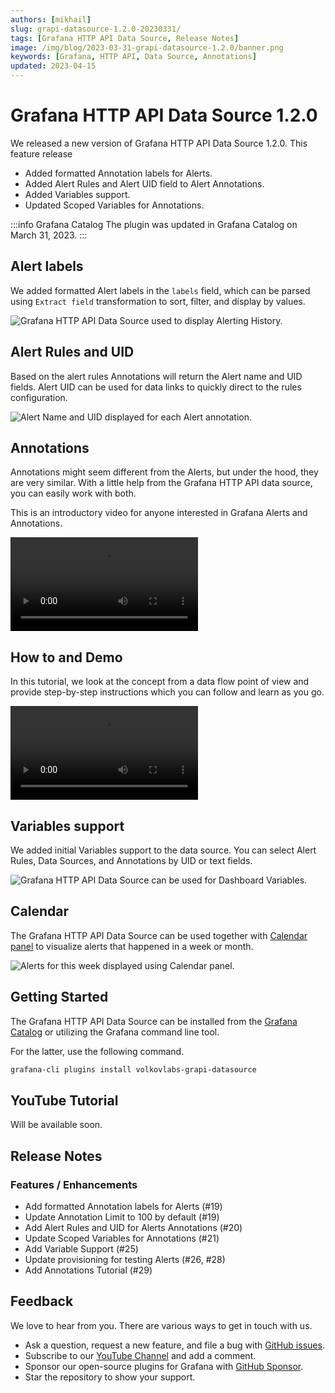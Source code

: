 ```yaml
---
authors: [mikhail]
slug: grapi-datasource-1.2.0-20230331/
tags: [Grafana HTTP API Data Source, Release Notes]
image: /img/blog/2023-03-31-grapi-datasource-1.2.0/banner.png
keywords: [Grafana, HTTP API, Data Source, Annotations]
updated: 2023-04-15
---
```



# Grafana HTTP API Data Source 1.2.0

We released a new version of Grafana HTTP API Data Source 1.2.0. This feature release

- Added formatted Annotation labels for Alerts.
- Added Alert Rules and Alert UID field to Alert Annotations.
- Added Variables support.
- Updated Scoped Variables for Annotations.

:::info Grafana Catalog
The plugin was updated in Grafana Catalog on March 31, 2023.
:::

## Alert labels

We added formatted Alert labels in the `labels` field, which can be parsed using `Extract field` transformation to sort, filter, and display by values.

<Image
  title="Grafana HTTP API Data Source used to display Alerting History."
  src="/img/blog/2023-03-31-grapi-datasource-1.2.0/history.png"
  lazy={false}
/>

## Alert Rules and UID

Based on the alert rules Annotations will return the Alert name and UID fields. Alert UID can be used for data links to quickly direct to the rules configuration.

<Image
  title="Alert Name and UID displayed for each Alert annotation."
  src="/img/blog/2023-03-31-grapi-datasource-1.2.0/alerts.png"
/>

## Annotations

Annotations might seem different from the Alerts, but under the hood, they are very similar. With a little help from the Grafana HTTP API data source, you can easily work with both.

This is an introductory video for anyone interested in Grafana Alerts and Annotations.

<Video
  src="https://www.youtube.com/embed/4asWJ_Dhcmw"
  title="Annotations, Alerts, and Annotation queries in Grafana explained."
/>

## How to and Demo

In this tutorial, we look at the concept from a data flow point of view and provide step-by-step instructions which you can follow and learn as you go.

<Video
  src="https://www.youtube.com/embed/bmOkirtC65w"
  title="Annotations and Alerts tutorial for Grafana with Timescale."
/>

## Variables support

We added initial Variables support to the data source. You can select Alert Rules, Data Sources, and Annotations by UID or text fields.

<Image
  title="Grafana HTTP API Data Source can be used for Dashboard Variables."
  src="/img/blog/2023-03-31-grapi-datasource-1.2.0/variables.png"
/>

## Calendar

The Grafana HTTP API Data Source can be used together with [Calendar panel](/plugins/volkovlabs-calendar-panel) to visualize alerts that happened in a week or month.

<Image
  title="Alerts for this week displayed using Calendar panel."
  src="/img/blog/2023-03-31-grapi-datasource-1.2.0/calendar.png"
/>

## Getting Started

The Grafana HTTP API Data Source can be installed from the [Grafana Catalog](https://grafana.com/grafana/plugins/volkovlabs-grapi-datasource/) or utilizing the Grafana command line tool.

For the latter, use the following command.

```bash
grafana-cli plugins install volkovlabs-grapi-datasource
```

## YouTube Tutorial

Will be available soon.

## Release Notes

### Features / Enhancements

- Add formatted Annotation labels for Alerts (#19)
- Update Annotation Limit to 100 by default (#19)
- Add Alert Rules and UID for Alerts Annotations (#20)
- Update Scoped Variables for Annotations (#21)
- Add Variable Support (#25)
- Update provisioning for testing Alerts (#26, #28)
- Add Annotations Tutorial (#29)

## Feedback

We love to hear from you. There are various ways to get in touch with us.

- Ask a question, request a new feature, and file a bug with [GitHub issues](https://github.com/volkovlabs/volkovlabs-grapi-datasource/issues/new/choose).
- Subscribe to our [YouTube Channel](https://www.youtube.com/@volkovlabs) and add a comment.
- Sponsor our open-source plugins for Grafana with [GitHub Sponsor](https://github.com/sponsors/VolkovLabs).
- Star the repository to show your support.
